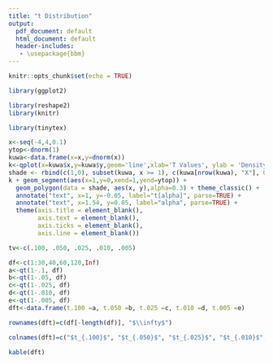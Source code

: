 ---
title: "t Distribution"
output:
  pdf_document: default
  html_document: default
  header-includes:
   - \usepackage{bbm}
---

```{r setup, include=FALSE}
knitr::opts_chunk$set(echo = TRUE)
```

```{r echo=FALSE, results = 'asis', fig, fig.height = 1.6, fig.width = 4, fig.align = "center"}
library(ggplot2)

library(reshape2)
library(knitr)

library(tinytex)

x<-seq(-4,4,0.1)
ytop<-dnorm(1)
kuwa<-data.frame(x=x,y=dnorm(x))
k<-qplot(x=kuwa$x,y=kuwa$y,geom='line',xlab='T Values', ylab = 'Density')
shade <- rbind(c(1,0), subset(kuwa, x >= 1), c(kuwa[nrow(kuwa), "X"], 0))
k + geom_segment(aes(x=1,y=0,xend=1,yend=ytop)) +
  geom_polygon(data = shade, aes(x, y),alpha=0.3) + theme_classic() + 
  annotate("text", x=1, y=-0.05, label="t[alpha]", parse=TRUE) +
  annotate("text", x=1.54, y=0.05, label="alpha", parse=TRUE) +
  theme(axis.title = element_blank(),
        axis.text = element_blank(),
        axis.ticks = element_blank(),
        axis.line = element_blank())

tv<-c(.100, .050, .025, .010, .005)

df<-c(1:30,40,60,120,Inf)
a<-qt(1-.1, df)
b<-qt(1-.05, df)
c<-qt(1-.025, df)
d<-qt(1-.010, df)
e<-qt(1-.005, df)
dft<-data.frame(t.100 =a, t.050 =b, t.025 =c, t.010 =d, t.005 =e)

rownames(dft)=c(df[-length(df)], "$\\infty$")

colnames(dft)=c("$t_{.100}$", "$t_{.050}$", "$t_{.025}$", "$t_{.010}$", "$t_{.005}$")

kable(dft)



```
